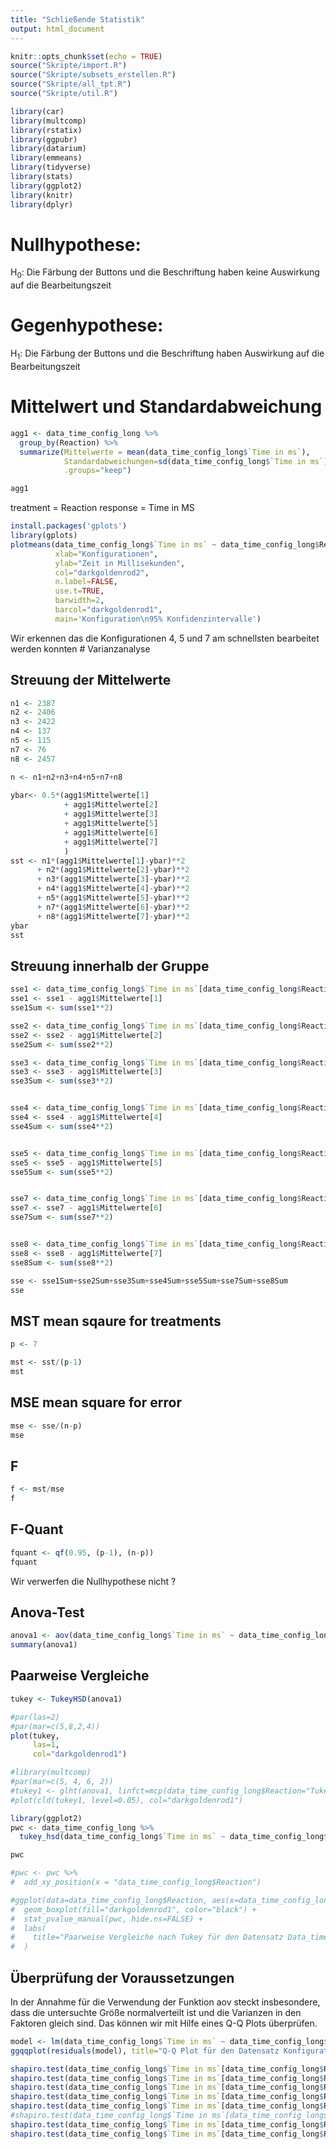 ```yaml
---
title: "Schließende Statistik"
output: html_document
---
```


```r
knitr::opts_chunk$set(echo = TRUE)
source("Skripte/import.R")
source("Skripte/subsets_erstellen.R")
source("Skripte/all_tpt.R")
source("Skripte/util.R")

library(car)
library(multcomp)
library(rstatix)
library(ggpubr)
library(datarium)
library(emmeans)
library(tidyverse)
library(stats)
library(ggplot2)
library(knitr)
library(dplyr)
```

# Nullhypothese:
H<sub>0</sub>: Die Färbung der Buttons und die Beschriftung haben keine Auswirkung auf die Bearbeitungszeit

# Gegenhypothese:
H<sub>1</sub>: Die Färbung der Buttons und die Beschriftung haben Auswirkung auf die Bearbeitungszeit

# Mittelwert und Standardabweichung
```r

agg1 <- data_time_config_long %>%
  group_by(Reaction) %>%
  summarize(Mittelwerte = mean(data_time_config_long$`Time in ms`),
            Standardabweichungen=sd(data_time_config_long$`Time in ms`),
            .groups="keep")

agg1
```
treatment = Reaction
response = Time in MS
```r
install.packages('gplots')
library(gplots)
plotmeans(data_time_config_long$`Time in ms` ~ data_time_config_long$Reaction, data=data_time_config_long,
          xlab="Konfigurationen",
          ylab="Zeit in Millisekunden",
          col="darkgoldenrod2",
          n.label=FALSE,
          use.t=TRUE,
          barwidth=2,
          barcol="darkgoldenrod1",
          main='Konfiguration\n95% Konfidenzintervalle')
```

Wir erkennen das die Konfigurationen 4, 5 und 7 am schnellsten bearbeitet werden konnten 
# Varianzanalyse

## Streuung der Mittelwerte
```r
n1 <- 2387
n2 <- 2406
n3 <- 2422
n4 <- 137
n5 <- 115
n7 <- 76
n8 <- 2457

n <- n1+n2+n3+n4+n5+n7+n8
  
ybar<- 0.5*(agg1$Mittelwerte[1] 
            + agg1$Mittelwerte[2]
            + agg1$Mittelwerte[3]
            + agg1$Mittelwerte[5]
            + agg1$Mittelwerte[6]
            + agg1$Mittelwerte[7]
            )
sst <- n1*(agg1$Mittelwerte[1]-ybar)**2 
      + n2*(agg1$Mittelwerte[2]-ybar)**2 
      + n3*(agg1$Mittelwerte[3]-ybar)**2 
      + n4*(agg1$Mittelwerte[4]-ybar)**2
      + n5*(agg1$Mittelwerte[5]-ybar)**2 
      + n7*(agg1$Mittelwerte[6]-ybar)**2 
      + n8*(agg1$Mittelwerte[7]-ybar)**2
ybar
sst
```
## Streuung innerhalb der Gruppe

```r
sse1 <- data_time_config_long$`Time in ms`[data_time_config_long$Reaction == "1"]
sse1 <- sse1 - agg1$Mittelwerte[1]
sse1Sum <- sum(sse1**2)

sse2 <- data_time_config_long$`Time in ms`[data_time_config_long$Reaction == "2"]
sse2 <- sse2 - agg1$Mittelwerte[2]
sse2Sum <- sum(sse2**2)

sse3 <- data_time_config_long$`Time in ms`[data_time_config_long$Reaction == "3"]
sse3 <- sse3 - agg1$Mittelwerte[3]
sse3Sum <- sum(sse3**2)


sse4 <- data_time_config_long$`Time in ms`[data_time_config_long$Reaction == "4"]
sse4 <- sse4 - agg1$Mittelwerte[4]
sse4Sum <- sum(sse4**2)


sse5 <- data_time_config_long$`Time in ms`[data_time_config_long$Reaction == "5"]
sse5 <- sse5 - agg1$Mittelwerte[5]
sse5Sum <- sum(sse5**2)


sse7 <- data_time_config_long$`Time in ms`[data_time_config_long$Reaction == "7"]
sse7 <- sse7 - agg1$Mittelwerte[6]
sse7Sum <- sum(sse7**2)


sse8 <- data_time_config_long$`Time in ms`[data_time_config_long$Reaction == "8"]
sse8 <- sse8 - agg1$Mittelwerte[7]
sse8Sum <- sum(sse8**2)

sse <- sse1Sum+sse2Sum+sse3Sum+sse4Sum+sse5Sum+sse7Sum+sse8Sum
sse
```

## MST mean sqaure for treatments
```r
p <- 7

mst <- sst/(p-1)
mst

```
## MSE mean square for error
```r


mse <- sse/(n-p)
mse
```
## F 
```r
f <- mst/mse
f
```

## F-Quant
```r
fquant <- qf(0.95, (p-1), (n-p))
fquant
```

Wir verwerfen die Nullhypothese nicht ?

## Anova-Test
```r

anova1 <- aov(data_time_config_long$`Time in ms` ~ data_time_config_long$Reaction)
summary(anova1)
```

## Paarweise Vergleiche
```r
tukey <- TukeyHSD(anova1)

```

```r
#par(las=2)
#par(mar=c(5,8,2,4))
plot(tukey,
     las=1,
     col="darkgoldenrod1")


```

```r
#library(multcomp)
#par(mar=c(5, 4, 6, 2))
#tukey1 <- glht(anova1, linfct=mcp(data_time_config_long$Reaction="Tukey"))
#plot(cld(tukey1, level=0.05), col="darkgoldenrod1")
```

```r
library(ggplot2)
pwc <- data_time_config_long %>% 
  tukey_hsd(data_time_config_long$`Time in ms` ~ data_time_config_long$Reaction)

pwc
```

```r
#pwc <- pwc %>% 
#  add_xy_position(x = "data_time_config_long$Reaction")

#ggplot(data=data_time_config_long$Reaction, aes(x=data_time_config_long$Reaction, y = data_time_config_long$`Time in ms`)) + 
#  geom_boxplot(fill="darkgoldenrod1", color="black") + 
#  stat_pvalue_manual(pwc, hide.ns=FALSE) + 
#  labs(
#    title="Paarweise Vergleiche nach Tukey für den Datensatz Data_time_config_long"
#  )
```

## Überprüfung der Voraussetzungen
In der Annahme für die Verwendung der Funktion aov steckt insbesondere, dass die untersuchte Größe normalverteilt ist und die Varianzen in den Faktoren gleich sind. Das können wir mit Hilfe eines Q-Q Plots überprüfen.
```r
model <- lm(data_time_config_long$`Time in ms` ~ data_time_config_long$Reaction, data =data_time_config_long)
ggqqplot(residuals(model), title="Q-Q Plot für den Datensatz Konfiguration (95% Konfidenzniveau)", xlab="Theoretisch", ylab = "Residuen", panel.labs = TRUE)
```

```r

shapiro.test(data_time_config_long$`Time in ms`[data_time_config_long$Reaction == "1"])
shapiro.test(data_time_config_long$`Time in ms`[data_time_config_long$Reaction == "2"])
shapiro.test(data_time_config_long$`Time in ms`[data_time_config_long$Reaction == "3"])
shapiro.test(data_time_config_long$`Time in ms`[data_time_config_long$Reaction == "4"])
shapiro.test(data_time_config_long$`Time in ms`[data_time_config_long$Reaction == "5"])
#shapiro.test(data_time_config_long$`Time in ms`[data_time_config_long$Reaction == "6"])
shapiro.test(data_time_config_long$`Time in ms`[data_time_config_long$Reaction == "7"])
shapiro.test(data_time_config_long$`Time in ms`[data_time_config_long$Reaction == "8"])

```